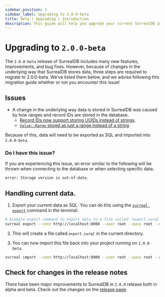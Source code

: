 ```yaml
---
sidebar_position: 1
sidebar_label: Upgrading to 2.0.0-beta
title: Beta | Upgrading | Introduction
description: This guide will help you upgrade your current SurrealDB installation to the latest `2.0.0-beta` release.
---
```


# Upgrading to `2.0.0-beta` 

The `2.0.0-beta` release of SurrealDB includes many new features, improvements, and bug fixes. However, because of changes in the underlying way that SurrealDB stores data, three steps are required to migrate to 2.0.0-beta. We've listed them below, and we advise following this migration guide whether or not you encounter this issue!

## Issues

- A change in the underlying way data is stored in SurrealDB was caused by how ranges and record IDs are stored in the database. 
    -  [Record IDs now support storing UUIDs instead of strings](https://github.com/surrealdb/surrealdb/pull/4491). 
    -  [`Value::Range` stored as just a range instead of a string](https://github.com/surrealdb/surrealdb/pull/4506).

Because of this, data will need to be exported as SQL and imported into `2.0.0-beta`.

### Do I have this issue?

If you are experiencing this issue, an error similar to the following will be thrown when connecting to the database or when selecting specific data.

```bash
error: Storage version is out-of-date.
```

## Handling current data. 

1. Export your current data as SQL. You can do this using the [`surreal export`](/docs/surrealdb/cli/export) command in the terminal:

```bash
# Example export command to export data to a file called `export.surql` in the downloads directory.
surreal export --conn http://localhost:8000 --user root --pass root --ns test --db test downloads/export.surql
``` 

2. This will create a file called `export.surql` in the current directory.

3. You can now import this file back into your project running on `2.0.0-beta`.


```bash
surreal import --conn http://localhost:8000 --user root --pass root --ns test --db test downloads/export.surql
```


## Check for changes in the release notes

There have been major improvements to SurrealDB in `2.0.0` release both in alpha and beta. Check out the changes on the [release page](https://surrealdb.com/releases).


